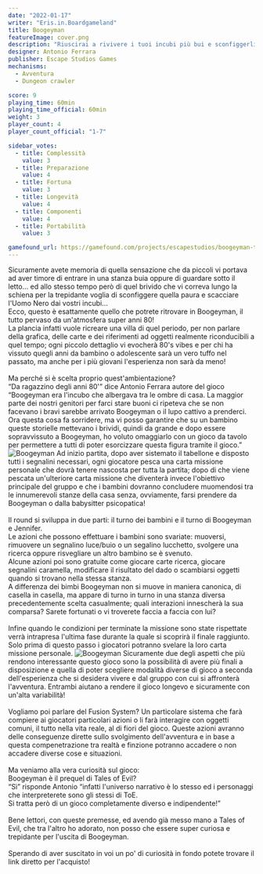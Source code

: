 ```yaml
---
date: "2022-01-17"
writer: "Eris.in.Boardgameland"
title: Boogeyman
featureImage: cover.png
description: "Riuscirai a rivivere i tuoi incubi più bui e sconfiggerli una volta per tutte?"
designer: Antonio Ferrara
publisher: Escape Studios Games
mechanisms:
  - Avventura
  - Dungeon crawler

score: 9
playing_time: 60min
playing_time_official: 60min
weight: 3
player_count: 4
player_count_official: "1-7"

sidebar_votes:
  - title: Complessità
    value: 3
  - title: Preparazione
    value: 4
  - title: Fortuna
    value: 3
  - title: Longevità
    value: 4
  - title: Componenti
    value: 4
  - title: Portabilità
    value: 3

gamefound_url: https://gamefound.com/projects/escapestudios/boogeyman-the-board-game#/section/boogeyman-pledge-2372
---
```


<Setting>
  Sicuramente avete memoria di quella sensazione che da piccoli vi portava ad
  aver timore di entrare in una stanza buia oppure di guardare sotto il letto…
  ed allo stesso tempo però di quel brivido che vi correva lungo la schiena per
  la trepidante voglia di sconfiggere quella paura e scacciare l'Uomo Nero dai
  vostri incubi…
  <br />
  Ecco, questo è esattamente quello che potrete ritrovare in Boogeyman, il tutto
  pervaso da un'atmosfera super anni 80! <br />
  La plancia infatti vuole ricreare una villa di quel periodo, per non parlare della
  grafica, delle carte e dei riferimenti ad oggetti realmente riconducibili a quel
  tempo; ogni piccolo dettaglio vi evocherà 80's vibes e per chi ha vissuto quegli
  anni da bambino o adolescente sarà un vero tuffo nel passato, ma anche per i più
  giovani l'esperienza non sarà da meno! <br />
  <br />
  Ma perché si è scelta proprio quest'ambientazione? <br />
  “Da ragazzino degli anni 80'” dice Antonio Ferrara autore del gioco “Boogeyman
  era l'incubo che albergava tra le ombre di casa. La maggior parte dei nostri
  genitori per farci stare buoni ci ripeteva che se non facevano i bravi sarebbe
  arrivato Boogeyman o il lupo cattivo a prenderci. Ora questa cosa fa
  sorridere, ma vi posso garantire che su un bambino queste storielle mettevano
  i brividi, quindi da grande e dopo essere sopravvissuto a Boogeyman, ho voluto
  omaggiarlo con un gioco da tavolo per permettere a tutti di poter esorcizzare
  questa figura tramite il gioco.” <br />
</Setting>

<img src="./game1.png" alt="Boogeyman" />

<Rules>
  Ad inizio partita, dopo aver sistemato il tabellone e disposto tutti i
  segnalini necessari, ogni giocatore pesca una carta missione personale che
  dovrà tenere nascosta per tutta la partita; dopo di che viene pescata
  un'ulteriore carta missione che diventerà invece l'obiettivo principale del
  gruppo e che i bambini dovranno concludere muomendosi tra le innumerevoli
  stanze della casa senza, ovviamente, farsi prendere da Boogeyman o dalla
  babysitter psicopatica! <br />
  <br />
  Il round si sviluppa in due parti: il turno dei bambini e il turno di
  Boogeyman e Jennifer. <br />
  Le azioni che possono effettuare i bambini sono svariate: muoversi, rimuovere un
  segnalino luce/buio o un segalino lucchetto, svolgere una ricerca oppure risvegliare
  un altro bambino se è svenuto. <br />
  Alcune azioni poi sono gratuite come giocare carte ricerca, giocare segnalini
  caramella, modificare il risultato del dado o scambiarsi oggetti quando si
  trovano nella stessa stanza. <br />
  A differenza dei bimbi Boogeyman non si muove in maniera canonica, di casella in
  casella, ma appare di turno in turno in una stanza diversa precedentemente scelta
  casualmente; quali interazioni innescherà la sua comparsa? Sarete fortunati o vi
  troverete faccia a faccia con lui? <br />
  <br />
  Infine quando le condizioni per terminate la missione sono state rispettate verrà
  intrapresa l'ultima fase durante la quale si scoprirà il finale raggiunto. <br />
  Solo prima di questo passo i giocatori potranno svelare la loro carta missione
  personale.
</Rules>

<img src="./game2.jpg" alt="Boogeyman" />

<Feedback>
  Sicuramente due degli aspetti che più rendono interessante questo gioco sono
  la possibilità di avere più finali a disposizione e quella di poter scegliere
  modalità diverse di gioco a seconda dell'esperienza che si desidera vivere e
  dal gruppo con cui si affronterà l'avventura. Entrambi aiutano a rendere il
  gioco longevo e sicuramente con un'alta variabilità! <br />
  <br />
  Vogliamo poi parlare del Fusion System? Un particolare sistema che farà
  compiere ai giocatori particolari azioni o li farà interagire con oggetti
  comuni, il tutto nella vita reale, al di fiori del gioco. Queste azioni
  avranno delle conseguenze dirette sullo svolgimento dell'avventura e in base a
  questa compenetrazione tra realtà e finzione potranno accadere o non accadere
  diverse cose e situazioni. <br />
  <br />
  Ma veniamo alla vera curiosità sul gioco: <br />
  Boogeyman è il prequel di Tales of Evil? <br />
  “Sì” risponde Antonio “infatti l'universo narrativo è lo stesso ed i
  personaggi che interpreterete sono gli stessi di ToE. <br />
  Si tratta però di un gioco completamente diverso e indipendente!” <br />
  <br />
  Bene lettori, con queste premesse, ed avendo già messo mano a Tales of Evil, che
  tra l'altro ho adorato, non posso che essere super curiosa e trepidante per l'uscita
  di Boogeyman. <br />
  <br />
  Sperando di aver suscitato in voi un po' di curiosità in fondo potete trovare il
  link diretto per l'acquisto!
</Feedback>
